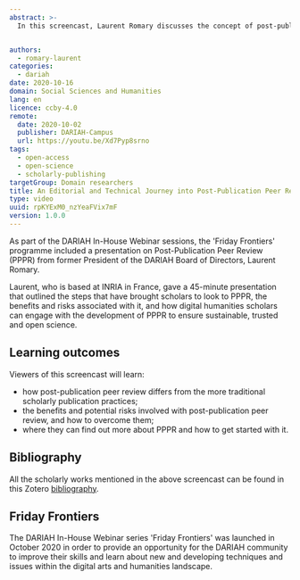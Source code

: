 ```yaml
---
abstract: >-
  In this screencast, Laurent Romary discusses the concept of post-publication peer review (PPPR) as well as the risks, challenges and potential benefits of changing traditional approaches to research publication workflows.


authors:
  - romary-laurent
categories:
  - dariah
date: 2020-10-16
domain: Social Sciences and Humanities
lang: en
licence: ccby-4.0
remote:
  date: 2020-10-02
  publisher: DARIAH-Campus
  url: https://youtu.be/Xd7Pyp8srno
tags:
  - open-access
  - open-science
  - scholarly-publishing
targetGroup: Domain researchers
title: An Editorial and Technical Journey into Post-Publication Peer Review (PPPR)
type: video
uuid: rpKYExM0_nzYeaFVix7mF
version: 1.0.0
---
```


As part of the DARIAH In-House Webinar sessions, the 'Friday Frontiers' programme included a presentation on Post-Publication Peer Review (PPPR) from former President of the DARIAH Board of Directors, Laurent Romary.

Laurent, who is based at INRIA in France, gave a 45-minute presentation that outlined the steps that have brought scholars to look to PPPR, the benefits and risks associated with it, and how digital humanities scholars can engage with the development of PPPR to ensure sustainable, trusted and open science.

## Learning outcomes

Viewers of this screencast will learn:

- how post-publication peer review differs from the more traditional scholarly publication practices;
- the benefits and potential risks involved with post-publication peer review, and how to overcome them;
- where they can find out more about PPPR and how to get started with it.

<VideoCard
  title="Click to view"
  subtitle="An Editorial and Technical Journey into Post-Publication Peer Review (PPPR)"
  id="Xd7Pyp8srno"
  image="/assets/images/cms/resources/an-editorial-and-technical-journey-into-post-publication-peer-review-pppr/PPPR-title-slide.png"
/>

## Bibliography

All the scholarly works mentioned in the above screencast can be found in this Zotero [bibliography](https://www.zotero.org/groups/2587787/pppr/library).

## Friday Frontiers

The DARIAH In-House Webinar series 'Friday Frontiers' was launched in October 2020 in order to provide an opportunity for the DARIAH community to improve their skills and learn about new and developing techniques and issues within the digital arts and humanities landscape.
